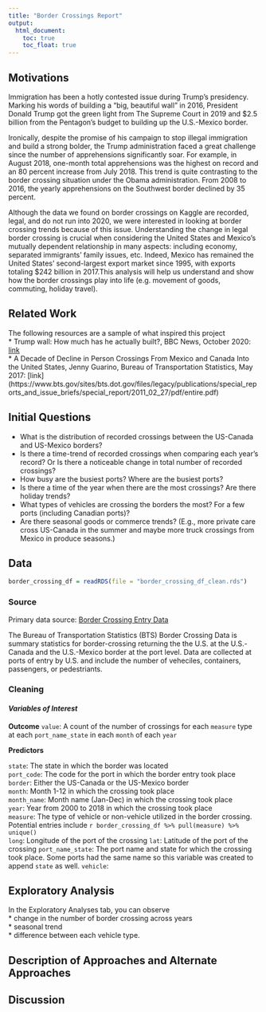 ```yaml
---
title: "Border Crossings Report"
output: 
  html_document:
    toc: true
    toc_float: true
---
```


## **Motivations**

Immigration has been a hotly contested issue during Trump's presidency. Marking his words of building a "big, beautiful wall" in 2016, President Donald Trump got the green light from The Supreme Court in 2019 and $2.5 billion from the Pentagon's budget to building up the U.S.-Mexico border.

Ironically, despite the promise of his campaign to stop illegal immigration and build a strong bolder, the Trump administration faced a great challenge since the number of apprehensions significantly soar. For example, in August 2018, one-month total apprehensions was the highest on record and an 80 percent increase from July 2018. This trend is quite contrasting to the border crossing situation under the Obama administration. From 2008 to 2016, the yearly apprehensions on the Southwest border declined by 35 percent. 

Although the data we found on border crossings on Kaggle are recorded, legal, and do not run into 2020, we were interested in looking at border crossing trends because of this issue. Understanding the change in legal border crossing is crucial when considering the United States and Mexico's mutually dependent relationship in many aspects: including economy, separated immigrants' family issues, etc. Indeed, Mexico has remained the United States' second-largest export market since 1995, with exports totaling $242 billion in 2017.This analysis will help us understand and show how the border crossings play into life (e.g. movement of goods, commuting, holiday travel).

## **Related Work**
The following resources are a sample of what inspired this project<br>
* Trump wall: How much has he actually built?, BBC News, October 2020: [link](https://www.bbc.com/news/world-us-canada-46824649)  <br>
* A Decade of Decline in Person Crossings From Mexico and Canada Into the United States, Jenny Guarino, Bureau of Transportation Statistics, May 2017: [link] (https://www.bts.gov/sites/bts.dot.gov/files/legacy/publications/special_reports_and_issue_briefs/special_report/2011_02_27/pdf/entire.pdf)


## **Initial Questions**

* What is the distribution of recorded crossings between the US-Canada and US-Mexico borders?
* Is there a time-trend of recorded crossings when comparing each year's record? Or Is there a noticeable change in total number of recorded crossings?
* How busy are the busiest ports? Where are the busiest ports?
* Is there a time of the year when there are the most crossings? Are there holiday trends?
* What types of vehicles are crossing the borders the most? For a few ports (including Canadian ports)?
* Are there seasonal goods or commerce trends? (E.g., more private care cross US-Canada in the summer and maybe more truck crossings from Mexico in produce seasons.)

## **Data**

```r
border_crossing_df = readRDS(file = "border_crossing_df_clean.rds")
```


### Source

Primary data source: [Border Crossing Entry Data](https://www.kaggle.com/akhilv11/border-crossing-entry-data) <br>

The Bureau of Transportation Statistics (BTS) Border Crossing Data is summary statistics for border-crossing returning the the U.S. at the U.S.-Canada and the U.S.-Mexico border at the port level. Data are collected at ports of entry by U.S. and include the number of veheciles, containers, passengers, or pedestriants.

### Cleaning 

#### *Variables of Interest*

**Outcome**
`value`: A count of the number of crossings for each `measure` type at each `port_name_state` in each `month` of each `year`

**Predictors**

`state`: The state in which the border was located  
`port_code`: The code for the port in which the border entry took place  
`border`: Either the US-Canada or the US-Mexico border  
`month`: Month 1-12 in which the crossing took place  
`month_name`: Month name (Jan-Dec) in which the crossing took place  
`year`: Year from 2000 to 2018 in which the crossing took place  
`measure`: The type of vehicle or non-vehicle utilized in the border crossing. Potential entries include `r border_crossing_df %>% pull(measure) %>% unique()`  
`long`: Longitude of the port of the crossing
`lat`: Latitude of the port of the crossing
`port_name_state`: The port name and state for which the crossing took place. Some ports had the same name so this variable was created to append `state` as well.
`vehicle`: 

## **Exploratory Analysis** 

In the Exploratory Analyses tab, you can observe <br>
* change in the number of border crossing across years <br>
* seasonal trend <br>
* difference between each vehicle type. 

## **Description of Approaches and Alternate Approaches**

## **Discussion**


 